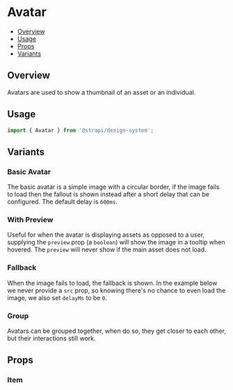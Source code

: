 

<Meta of={AvatarStories} />

# Avatar

- [Overview](#overview)
- [Usage](#usage)
- [Props](#props)
- [Variants](#variants)

## Overview

Avatars are used to show a thumbnail of an asset or an individual.

<ViewSource path="components/Avatar" />

## Usage

```js
import { Avatar } from '@strapi/design-system';
```

## Variants

### Basic Avatar

The basic avatar is a simple image with a circular border, if the image fails to load then the fallout is shown instead
after a short delay that can be configured. The default delay is `600ms`.

<Canvas of={AvatarStories.Base} />

### With Preview

Useful for when the avatar is displaying assets as opposed to a user, supplying the `preview` prop (a `boolean`) will
show the image in a tooltip when hovered. The `preview` will never show if the main asset does not load.

<Canvas of={AvatarStories.WithPreview} />

### Fallback

When the image fails to load, the fallback is shown. In the example below we never provide a `src` prop, so knowing
there's no chance to even load the image, we also set `delayMs` to be `0`.

<Canvas of={AvatarStories.Fallback} />

### Group

Avatars can be grouped together, when do so, they get closer to each other, but their interactions still work.

<Canvas of={AvatarStories.Group} />

## Props

### Item

<ArgTypes of={Avatar.Item} />
